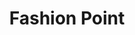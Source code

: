 ---
title: "Fashion Point"
meta_title: "Fashion Point craft"
description: "Craft de Fashion Point"
rank: "s"
draft: false
name: "Fashion Point"
recipe_img: "https://wiki.pokexgames.com/images/0/07/Fashion_Point.png"
level: 100
craft_time: 43200
result: 100
value_npc: 1
ingredients:
  - name: "High Tech CHIP"
    quantity: 1
    item_img: "https://wiki.pokexgames.com/images/a/a2/Hightechchip.png"
    value_npc: 1
---